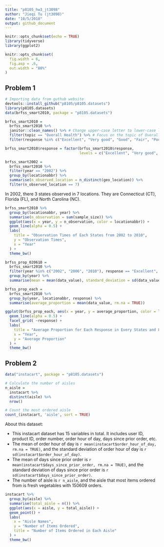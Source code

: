 ```yaml
---
title: "p8105_hw3_jt3098"
author: "Jieqi Tu (jt3098)"
date: "10/5/2018"
output: github_document
---
```


```r
knitr::opts_chunk$set(echo = TRUE)
library(tidyverse)
library(ggplot2)
```

```r
knitr::opts_chunk$set(
  fig.width = 6,
  fig.asp = .6,
  out.width = "80%"
)
```


## Problem 1
```r
# Importing data from guthub website
devtools::install_github("p8105/p8105.datasets")
library(p8105.datasets)
data(brfss_smart2010, package = "p8105.datasets")
```


```r
brfss_smart2010 = 
  brfss_smart2010 %>%
  janitor::clean_names() %>% # Change upper-case letter to lower-case letter
  filter(topic == "Overall Health") %>% # Focus on the topic of Overall Health
  filter(response %in% c("Excellent", "Very good", "Good", "Fair", "Poor"))
```


```r
brfss_smart2010$response = factor(brfss_smart2010$response, 
                                  levels = c("Excellent", "Very good", "Good", "Fair", "Poor"))
```

```r
brfss_smart2002 = 
  brfss_smart2010 %>%
  filter(year == "2002") %>%
  group_by(locationabbr) %>%
  summarise(n_observed_location = n_distinct(geo_location)) %>%
  filter(n_observed_location == 7)
```

In 2002, there 3 states observed in 7 locations. They are Connecticut (CT), Florida (FL), and North Carolina (NC).

```r
brfss_smart2010 %>%
  group_by(locationabbr, year) %>%
  summarise(n_observation = sum(sample_size)) %>%
  ggplot(aes(x = year, y = n_observation, color = locationabbr)) +
  geom_line(alpha = 0.5) +
  labs(
    title = "Observation Times of Each States from 2002 to 2010",
    y = "Observation Times",
    x = "Year"
  ) + 
  theme_bw()
```

```r
brfss_prop_020610 = 
  brfss_smart2010 %>%
  filter(year %in% c("2002", "2006", "2010"), response == "Excellent", locationabbr == "NY") %>%
  group_by(year) %>%
  summarise(mean = mean(data_value), standard_deviation = sd(data_value))
```

```r
brfss_prop_each = 
  brfss_smart2010 %>%
  group_by(year, locationabbr, response) %>%
  summarise(average_proportion = mean(data_value, rm.na = TRUE))

ggplot(brfss_prop_each, aes(x = year, y = average_proportion, color = locationabbr)) +
  geom_line(alpha = 0.5) +
  facet_grid( ~response) +
  labs(
    title = "Average Proportion for Each Response in Every States and Location from 2002 to 2010",
    x = "Year",
    y = "Average Proportion"
  ) +
  theme_bw()
```

## Problem 2
```r
data("instacart", package = "p8105.datasets")
```

```r
# Calculate the number of aisles
n_aisle = 
  instacart %>%
  distinct(aisle) %>%
  nrow()

# Count the most ordered aisle
count_(instacart, 'aisle', sort = TRUE)
```

About this dataset:

* This instacart dataset has 15 variables in total. It includes user ID, product ID, order number, order hour of day, days since prior order, etc.
* The mean of order hour of day is `r mean(instacart$order_hour_of_day, rm.na = TRUE)`, and the standard deviation of order hour of day is `r sd(instacart$order_hour_of_day)`.
* The mean of days since prior order is `r mean(instacart$days_since_prior_order, rm.na = TRUE)`, and the standard deviation of days since prior order is `r sd(instacart$days_since_prior_order)`.
* The number of aisle is `r n_aisle`, and the aisle that most items ordered from is fresh vegetables with 150609 orders.

```r
instacart %>%
  group_by(aisle) %>%
  summarise(total_aisle = n()) %>%
  ggplot(aes(x = aisle, y = total_aisle)) +
  geom_point() +
  labs(
    x = "Aisle Names",
    y = "Number of Items Ordered",
    title = "Number of Items Ordered in Each Aisle"
  ) +
  theme_bw()
```

